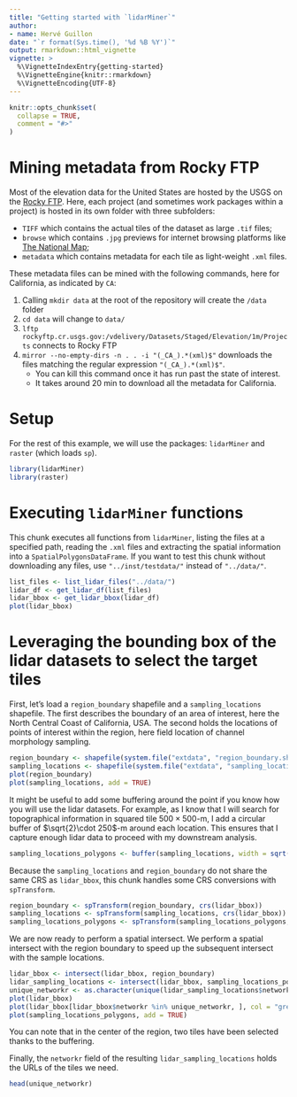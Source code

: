 ```yaml
---
title: "Getting started with `lidarMiner`"
author: 
- name: Hervé Guillon
date: "`r format(Sys.time(), '%d %B %Y')`" 
output: rmarkdown::html_vignette
vignette: >
  %\VignetteIndexEntry{getting-started}
  %\VignetteEngine{knitr::rmarkdown}
  %\VignetteEncoding{UTF-8}
---
```


```r
knitr::opts_chunk$set(
  collapse = TRUE,
  comment = "#>"
)
```

# Mining metadata from Rocky FTP

Most of the elevation data for the United States are hosted by the USGS on the [Rocky FTP](rockyftp.cr.usgs.gov:/vdelivery/Datasets/Staged/Elevation/1m/Projects).
Here, each project (and sometimes work packages within a project) is hosted in its own folder with three subfolders:

- `TIFF` which contains the actual tiles of the dataset as large `.tif` files;
- `browse` which contains `.jpg` previews for internet browsing platforms like [The National Map](https://viewer.nationalmap.gov/basic/);
- `metadata` which contains metadata for each tile as light-weight `.xml` files. 

These metadata files can be mined with the following  commands, here for California, as indicated by `CA`:

1. Calling `mkdir data` at the root of the repository will create the `/data` folder
1. `cd data` will change to `data/`
1. `lftp rockyftp.cr.usgs.gov:/vdelivery/Datasets/Staged/Elevation/1m/Projects` connects to Rocky FTP
1. `mirror --no-empty-dirs -n . . -i "(_CA_).*(xml)$"` downloads the files matching the regular expression `"(_CA_).*(xml)$"`.
	+ You can kill this command once it has run past the state of interest.
	+ It takes around 20 min to download all the metadata for California.

# Setup

For the rest of this example, we will use the packages: `lidarMiner` and `raster` (which loads `sp`).

```r
library(lidarMiner)
library(raster)
```

# Executing `lidarMiner` functions

This chunk executes all functions from `lidarMiner`, listing the files at a specified path, reading the `.xml` files and extracting the spatial information into a `SpatialPolygonsDataFrame`.
If you want to test this chunk without downloading any files, use `"../inst/testdata/"` instead of `"../data/"`.

```r
list_files <- list_lidar_files("../data/")
lidar_df <- get_lidar_df(list_files)
lidar_bbox <- get_lidar_bbox(lidar_df)
plot(lidar_bbox)
```

# Leveraging the bounding box of the lidar datasets to select the target tiles

First, let's load a `region_boundary` shapefile and a `sampling_locations` shapefile.
The first describes the boundary of an area of interest, here the North Central Coast of California, USA.
The second holds the locations of points of interest within the region, here field location of channel morphology sampling.


```r
region_boundary <- shapefile(system.file("extdata", "region_boundary.shp", package = "lidarMiner"))
sampling_locations <- shapefile(system.file("extdata", "sampling_locations.shp", package = "lidarMiner"))
plot(region_boundary)
plot(sampling_locations, add = TRUE)
```

It might be useful to add some buffering around the point if you know how you will use the lidar datasets.
For example, as I know that I will search for topographical information in squared tile $500\times500$-m, I add a circular buffer of $\sqrt{2}\cdot 250$-m around each location.
This ensures that I capture enough lidar data to proceed with my downstream analysis. 

```r
sampling_locations_polygons <- buffer(sampling_locations, width = sqrt(2) * 250, dissolve = FALSE)
```

Because the `sampling_locations` and `region_boundary` do not share the same CRS as `lidar_bbox`, this chunk handles some CRS conversions with `spTransform`.

```r
region_boundary <- spTransform(region_boundary, crs(lidar_bbox))
sampling_locations <- spTransform(sampling_locations, crs(lidar_bbox))
sampling_locations_polygons <- spTransform(sampling_locations_polygons, crs(lidar_bbox))
```

We are now ready to perform a spatial intersect.
We perform a spatial intersect with the region boundary to speed up the subsequent intersect with the sample locations.


```r
lidar_bbox <- intersect(lidar_bbox, region_boundary)
lidar_sampling_locations <- intersect(lidar_bbox, sampling_locations_polygons)
unique_networkr <- as.character(unique(lidar_sampling_locations$networkr))
plot(lidar_bbox)
plot(lidar_bbox[lidar_bbox$networkr %in% unique_networkr, ], col = "green", add = TRUE)
plot(sampling_locations_polygons, add = TRUE)
```

You can note that in the center of the region, two tiles have been selected thanks to the buffering.

Finally, the `networkr` field of the resulting `lidar_sampling_locations` holds the URLs of the tiles we need.
```r
head(unique_networkr)
```